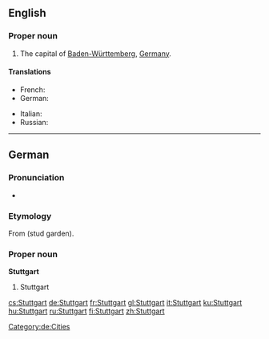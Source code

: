 ==English==
{{wikipedia}}

===Proper noun===
{{en-proper noun}}

# The capital of [[Baden-Württemberg]], [[Germany]].

====Translations====
{{trans-top|a city in Germany}}
* French: {{t+|fr|Stuttgart}}
* German: {{t+|de|Stuttgart}}
{{trans-mid}}
* Italian: {{t+|it|Stoccarda|f}}
* Russian: {{t|ru|Штутгарт|m|tr=Štútgart|sc=Cyrl}}
{{trans-bottom}}

----

==German==

===Pronunciation===
*{{audio|De-Stuttgart.OGG|audio}}

===Etymology===
From {{etyl|goh|de}} {{term|stuotgarten|lang=goh}} (stud garden).

===Proper noun===
{{wikipedia|lang=de}}
'''Stuttgart'''

# Stuttgart

[[Category:de:Cities]]

[[cs:Stuttgart]]
[[de:Stuttgart]]
[[fr:Stuttgart]]
[[gl:Stuttgart]]
[[it:Stuttgart]]
[[ku:Stuttgart]]
[[hu:Stuttgart]]
[[ru:Stuttgart]]
[[fi:Stuttgart]]
[[zh:Stuttgart]]